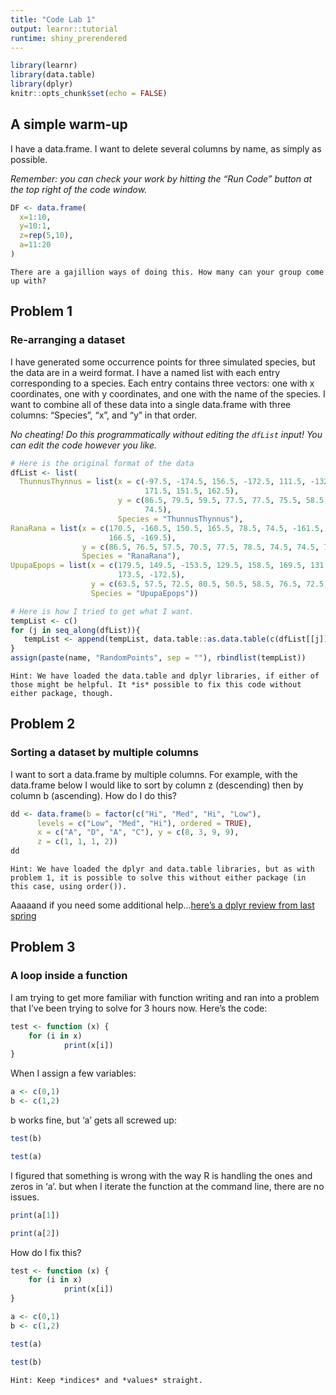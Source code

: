 ```yaml
---
title: "Code Lab 1"
output: learnr::tutorial
runtime: shiny_prerendered
---
```


```r
library(learnr)
library(data.table)
library(dplyr)
knitr::opts_chunk$set(echo = FALSE)
```

## A simple warm-up

I have a data.frame. I want to delete several columns by name, as simply as possible.

*Remember: you can check your work by hitting the "Run Code" button at the top right of the code window.*

```r
DF <- data.frame(
  x=1:10,
  y=10:1,
  z=rep(5,10),
  a=11:20
)
```

<div id="warm_up-hint">
    There are a gajillion ways of doing this. How many can your group come up with?
</div>

## Problem 1


### Re-arranging a dataset

I have generated some occurrence points for three simulated species, but the data are in a weird format. I have a named list with each entry corresponding to a species. Each entry contains three vectors: one with x coordinates, one with y coordinates, and one with the name of the species. I want to combine all of these data into a single data.frame with three columns: "Species", "x", and "y" in that order.

*No cheating! Do this programmatically without editing the `dfList` input! You can edit the code however you like.*

```r
# Here is the original format of the data
dfList <- list(
  ThunnusThynnus = list(x = c(-97.5, -174.5, 156.5, -172.5, 111.5, -132.5, 142.5, 115.5, 146.5, 
                              171.5, 151.5, 162.5), 
                        y = c(86.5, 79.5, 59.5, 77.5, 77.5, 75.5, 58.5, 82.5, 84.5, 74.5, 78.5, 
                              74.5), 
                        Species = "ThunnusThynnus"), 
RanaRana = list(x = c(170.5, -160.5, 150.5, 165.5, 78.5, 74.5, -161.5, -129.5, -134.5, -164.5, 
                      166.5, -169.5),
                y = c(86.5, 76.5, 57.5, 70.5, 77.5, 78.5, 74.5, 74.5, 72.5, 80.5, 84.5, 85.5), 
                Species = "RanaRana"), 
UpupaEpops = list(x = c(179.5, 149.5, -153.5, 129.5, 158.5, 169.5, 131.5, -147.5, -140.5, 128.5, 
                        173.5, -172.5), 
                  y = c(63.5, 57.5, 72.5, 80.5, 50.5, 58.5, 76.5, 72.5, 72.5, 81.5, 58.5, 88.5), 
                  Species = "UpupaEpops"))

# Here is how I tried to get what I want.
tempList <- c()
for (j in seq_along(dfList)){
   tempList <- append(tempList, data.table::as.data.table(c(dfList[[j]][3], dfList[[j]][1], dfList[[j]][2])))
}
assign(paste(name, "RandomPoints", sep = ""), rbindlist(tempList))
```

<div id="problem_1-hint">
    Hint: We have loaded the data.table and dplyr libraries, if either of those might be helpful. It *is* possible to fix this code without either package, though.
</div>

## Problem 2

### Sorting a dataset by multiple columns
I want to sort a data.frame by multiple columns. For example, with the data.frame below I would like to sort by column z (descending) then by column b (ascending). How do I do this?

```r
dd <- data.frame(b = factor(c("Hi", "Med", "Hi", "Low"), 
      levels = c("Low", "Med", "Hi"), ordered = TRUE),
      x = c("A", "D", "A", "C"), y = c(8, 3, 9, 9),
      z = c(1, 1, 1, 2))
dd
```

<div id="problem_2-hint">
    Hint: We have loaded the dplyr and data.table libraries, but as with problem 1, it is possible to solve this without either package (in this case, using order()).
</div>

Aaaaand if you need some additional help...[here's a dplyr review from last spring](https://globedatasci-ku.github.io/data_wrangling/datawrangling_tidyverse.html#1)

## Problem 3

### A loop inside a function

I am trying to get more familiar with function writing and ran into a problem that I've been trying to solve for 3 hours now. Here's the code:

```r
test <- function (x) {
    for (i in x)
            print(x[i])
}
```

When I assign a few variables:

```r
a <- c(0,1)
b <- c(1,2)
```

b works fine, but 'a' gets all screwed up:

```r
test(b)

test(a)
```

I figured that something is wrong with the way R is handling the ones and zeros in 'a'. but when I iterate the function at the command line, there are no issues.

```r
print(a[1])

print(a[2])
```

How do I fix this?

```r
test <- function (x) {
    for (i in x)
            print(x[i])
}

a <- c(0,1)
b <- c(1,2)

test(a)

test(b)

```

<div id="problem_3-hint">
    Hint: Keep *indices* and *values* straight.
</div>